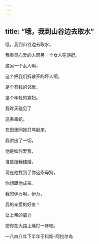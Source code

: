 ```yaml
---
---
---
```

title: “哦，我到山谷边去取水”
---




哦，我到山谷边去取水，

我看见心爱的人同另一个女人在游逛。

这另一个女人啊，

这个把我们拆散开的坏人啊，

是个有钱的邻居，

是个年轻的寡妇。

我昨天碰见了

这条毒蛇，

在田里同她打骂起来，

我讲出了一切，

他是如何爱我，

准备跟我结婚，

现在他找到了你这条母狗，

你想跟他成亲。

我的伊万啊，伊万，

我的亲爱的好友！

让上帝的威力

把你在大路上痛打一阵吧。

一八四八年下半年于科斯-阿拉尔岛